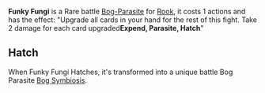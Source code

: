 {{Card
|character = Rook
|rarity = Rare
|decktype = Battle
|cardtype = Parasite
|keywords = [[Expend]], [[Parasite]], [[Hatch]]
|expreq = 5}}
{{Quote|It's like biting into a lumin battery!.}}

'''Funky Fungi''' is a Rare battle [[Bog Parasites|Bog-Parasite]] for [[Rook]], it costs 1 actions and has the effect: "Upgrade all cards in your hand for the rest of this fight. Take 2 damage for each card upgraded'''Expend, Parasite, Hatch'''"

==Hatch==
When Funky Fungi Hatches, it's transformed into a unique battle Bog Parasite [[Bog Symbiosis]].